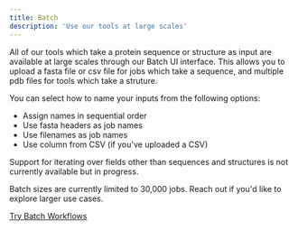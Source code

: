 ```yaml
---
title: Batch
description: 'Use our tools at large scales'
---
```


All of our tools which take a protein sequence or structure as input are available at large scales through our Batch UI interface. This allows you to upload a fasta file or csv file for jobs which take a sequence, and multiple pdb files for tools which take a struture. 
  
You can select how to name your inputs from the following options:
- Assign names in sequential order
- Use fasta headers as job names
- Use filenames as job names
- Use column from CSV (if you've uploaded a CSV)

Support for iterating over fields other than sequences and structures is not currently available but in progress. 

Batch sizes are currently limited to 30,000 jobs. Reach out if you'd like to explore larger use cases.
  
[Try Batch Workflows](https://app.tamarind.bio/batch-workflows)